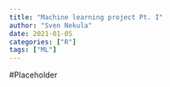 ```yaml
---
title: "Machine learning project Pt. I"
author: "Sven Nekula"
date: 2021-01-05
categories: ["R"]
tags: ["ML"]
---
```


#Placeholder